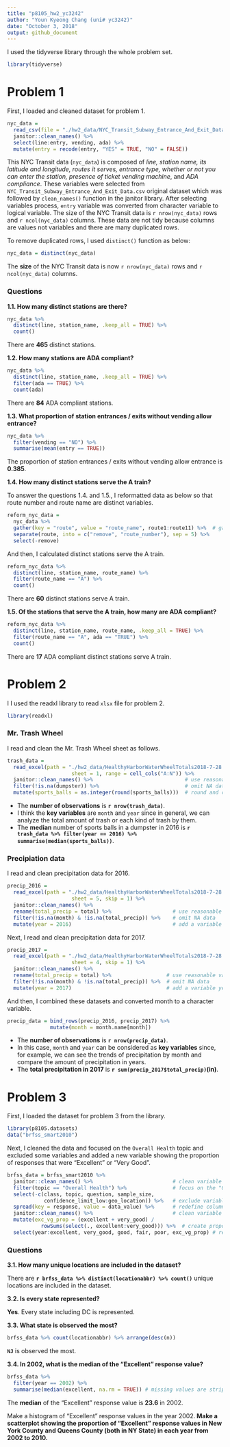 ```yaml
---
title: "p8105_hw2_yc3242"
author: "Youn Kyeong Chang (uni# yc3242)"
date: "October 3, 2018"
output: github_document
---
```


I used the tidyverse library through the whole problem set.

```r
library(tidyverse)
```


# Problem 1

First, I loaded and cleaned dataset for problem 1. 

```r
nyc_data = 
  read_csv(file = "./hw2_data/NYC_Transit_Subway_Entrance_And_Exit_Data.csv") %>% 
  janitor::clean_names() %>% 
  select(line:entry, vending, ada) %>% 
  mutate(entry = recode(entry, "YES" = TRUE, "NO" = FALSE))
```

This NYC Transit data (`nyc_data`) is composed of *line, station name, its latitude and longitude, routes it serves, entrance type, whether or not you can enter the station, presence of ticket vending machine*, and *ADA compliance*. These variables were selected from `NYC_Transit_Subway_Entrance_And_Exit_Data.csv` original dataset which was followed by `clean_names()` function in the janitor library. After selecting variables process, `entry` variable was converted from character variable to logical variable. The size of the NYC Transit data is `r nrow(nyc_data)` rows and `r ncol(nyc_data)` columns. These data are not tidy because columns are values not variables and there are many duplicated rows. 

To remove duplicated rows, I used `distinct()` function as below:

```r
nyc_data = distinct(nyc_data)
```

The **size** of the NYC Transit data is now `r nrow(nyc_data)` rows and `r ncol(nyc_data)` columns.

### Questions

**1.1. How many distinct stations are there?**

```r
nyc_data %>% 
  distinct(line, station_name, .keep_all = TRUE) %>% 
  count()
```

There are **465** distinct stations.


**1.2. How many stations are ADA compliant?**

```r
nyc_data %>% 
  distinct(line, station_name, .keep_all = TRUE) %>% 
  filter(ada == TRUE) %>% 
  count(ada)
```

There are **84** ADA compliant stations.


**1.3. What proportion of station entrances / exits without vending allow entrance?**

```r
nyc_data %>% 
  filter(vending == "NO") %>% 
  summarise(mean(entry == TRUE))
```

The proportion of station entrances / exits without vending allow entrance is **0.385**.


**1.4. How many distinct stations serve the A train?**

To answer the questions 1.4. and 1.5., I reformatted data as below so that route number and route name are distinct variables.

```r
reform_nyc_data = 
  nyc_data %>%
  gather(key = "route", value = "route_name", route1:route11) %>%  # gather spreading route variables
  separate(route, into = c("remove", "route_number"), sep = 5) %>% 
  select(-remove)
```

And then, I calculated distinct stations serve the A train.
```r
reform_nyc_data %>% 
  distinct(line, station_name, route_name) %>%
  filter(route_name == "A") %>%
  count()
```

There are **60** distinct stations serve A train.


**1.5. Of the stations that serve the A train, how many are ADA compliant?**

```r
reform_nyc_data %>% 
  distinct(line, station_name, route_name, .keep_all = TRUE) %>%
  filter(route_name == "A", ada == "TRUE") %>%
  count()
```

There are **17** ADA compliant distinct stations serve A train.


# Problem 2

I I used the readxl library to read `xlsx` file for problem 2. 

```r
library(readxl)
```


### Mr. Trash Wheel

I read and clean the Mr. Trash Wheel sheet as follows.

```r
trash_data = 
  read_excel(path = "./hw2_data/HealthyHarborWaterWheelTotals2018-7-28.xlsx",
                     sheet = 1, range = cell_cols("A:N")) %>% 
  janitor::clean_names() %>%                              # use reasonable variable names
  filter(!is.na(dumpster)) %>%                            # omit NA data
  mutate(sports_balls = as.integer(round(sports_balls)))  # round and convert sports_ball
```

* The **number of observations** is **`r nrow(trash_data)`**.
* I think the **key variables** are `month` and `year` since in general, we can analyze the total amount of trash or each kind of trash by them.
* The **median** number of sports balls in a dumpster in 2016 is **`r trash_data %>% filter(year == 2016) %>% summarise(median(sports_balls))`**.


### Precipiation data

I read and clean precipitation data for 2016.

```r
precip_2016 = 
  read_excel(path = "./hw2_data/HealthyHarborWaterWheelTotals2018-7-28.xlsx",
                     sheet = 5, skip = 1) %>% 
  janitor::clean_names() %>%    
  rename(total_precip = total) %>%                    # use reasonable variable names
  filter(!is.na(month) & !is.na(total_precip)) %>%    # omit NA data
  mutate(year = 2016)                                 # add a variable year
```

Next, I read and clean precipitation data for 2017.

```r
precip_2017 = 
  read_excel(path = "./hw2_data/HealthyHarborWaterWheelTotals2018-7-28.xlsx",
                     sheet = 4, skip = 1) %>% 
  janitor::clean_names() %>% 
  rename(total_precip = total) %>%                  # use reasonable variable names
  filter(!is.na(month) & !is.na(total_precip)) %>%  # omit NA data
  mutate(year = 2017)                               # add a variable year
```

And then, I combined these datasets and converted month to a character variable.

```r
precip_data = bind_rows(precip_2016, precip_2017) %>% 
              mutate(month = month.name[month])
```

* The **number of observations** is **`r nrow(precip_data)`**.
* In this case, `month` and `year` can be considered as **key variables** since, for example, we can see the trends of precipitation by month and compare the amount of precipitation in years.
* The **total precipitation in 2017** is **`r sum(precip_2017$total_precip)`(in)**.


# Problem 3

First, I loaded the dataset for problem 3 from the library.

```r
library(p8105.datasets)
data("brfss_smart2010")
```

Next, I cleaned the data and focused on the `Overall Health` topic and excluded some variables and added a new variable showing the proportion of responses that were "Excellent" or "Very Good".

```r
brfss_data = brfss_smart2010 %>% 
  janitor::clean_names() %>%                          # clean variable names
  filter(topic == "Overall Health") %>%               # focus on the "Overall Health" topic
  select(-c(class, topic, question, sample_size, 
            confidence_limit_low:geo_location)) %>%   # exclude variables
  spread(key = response, value = data_value) %>%      # redefine columns
  janitor::clean_names() %>%                          # clean variable names for new columns
  mutate(exc_vg_prop = (excellent + very_good) /   
           rowSums(select(., excellent:very_good))) %>%  # create proportion variable
  select(year:excellent, very_good, good, fair, poor, exc_vg_prop) # reorder columns
```


### Questions

**3.1. How many unique locations are included in the dataset?**

There are **`r brfss_data %>% distinct(locationabbr) %>% count()`** unique locations are included in the dataset. 

**3.2. Is every state represented?**

**Yes**. Every state including DC is represented. 

**3.3. What state is observed the most?**

```r
brfss_data %>% count(locationabbr) %>% arrange(desc(n))
```

**`NJ`** is observed the most. 

**3.4. In 2002, what is the median of the “Excellent” response value?**

```r
brfss_data %>% 
  filter(year == 2002) %>% 
  summarise(median(excellent, na.rm = TRUE)) # missing values are stripped
```

The **median** of the "Excellent" response value is **23.6** in 2002.

Make a histogram of “Excellent” response values in the year 2002.**
Make a scatterplot showing the proportion of “Excellent” response values in New York County and Queens County (both in NY State) in each year from 2002 to 2010.**






